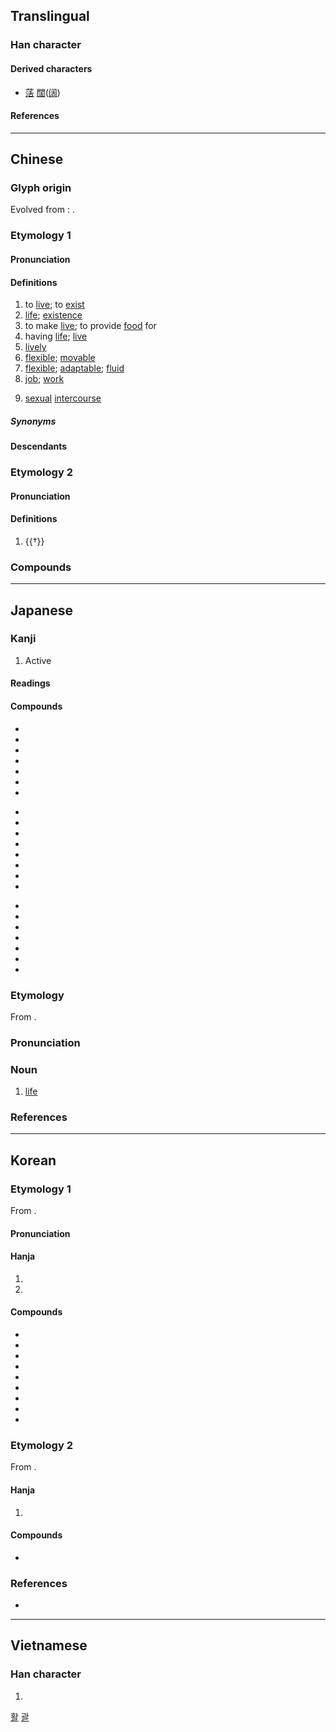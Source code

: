 {{also|话|㓉}}
{{character info}}
==Translingual==
{{stroke order|strokes=9}}

===Han character===
{{Han char|rn=85|rad=水|as=06|sn=9|four=32164|canj=EHJR|ids=⿰氵舌}}

====Derived characters====
* [[萿]] [[闊]]([[阔]])

====References====
{{Han ref|kx=0622.180|dkj=17423|dj=1018.160|hdz=31609.020|uh=6D3B}}

----

==Chinese==
{{zh-forms|alt=㓉,𣿛,𣴠,𦕾,𣸅,𣽅}}

===Glyph origin===
{{Han etym}}
Evolved from {{och-l|𣴠}}: {{Han compound|水|alt1=氵|t1=water|𠯑|c1=s|c2=p|ls=psc}}.

===Etymology 1===

====Pronunciation====
{{zh-pron
|m=huó
|m-s=
|dg=хуә1
|c=wut6
|c-t=
|g=uot7
|h=pfs=fa̍t;gd=fad6
|j=huah5
|mb=huă
|md=uăk
|mn=oa̍h/hoa̍t
|mn_note=oa̍h - vernacular, hoa̍t - literary
|mn-t=uah8
|w=5hhueq
|x=ho6
|mc=2
|oc=1,2
|cat=v,n,a,adv
}}

====Definitions====
{{zh-hanzi}}

# to [[live]]; to [[exist]]
# [[life]]; [[existence]]
# to make [[live]]; to provide [[food]] for
# having [[life]]; [[live]]
# [[lively]]
# [[flexible]]; [[movable]]
# [[flexible]]; [[adaptable]]; [[fluid]]
# [[job]]; [[work]]
# {{lb|zh|informal}} [[sexual]] [[intercourse]]
#: {{zh-x|器 大 活兒{r} 好|the "tool" (penis) is big, [his] '''sex''' is good}}

=====Synonyms=====
{{zh-dial}}

====Descendants====
{{CJKV||かつ||hoạt}}

===Etymology 2===

====Pronunciation====
{{zh-pron
|m=guō,kuò,1nb=standard in Mainland,2nb=standard in Taiwan
|c=kut3
|h=pfs=
|md=
|mn=
|w=
|dial=n
|mc=1
|oc=n,1
|cat=n
}}

====Definitions====
{{zh-hanzi}}

# {{†}} {{zh-only|活活|guōguō}}

===Compounds===
{{zh-der|七死八活|上活|不快活|不死不活|不知死活|不管死活|不顧死活|乞活|永活|休閒活動|你死我活|借茶活捉|做活|做生活|偷活|偷生苟活|全活|出活|力氣活|半死不活|半死半活|吃生活|四清六活|圓活|地質活動|夜活|天真活潑|存活|存活率|守活寡|家活|尋死覓活|工業活動|巴家做活|幹家做活|幹活|康樂活動|強死強活|復活|復活節|心活|心活面軟|忙活|快活|快活三|快活林|性生活|成活|戶外活動|扛活|扛長活|拿手絕活|搞活|攛趕子活|攬活兒|放死放活|救活|敗部復活|文娛活動|新生活|木活字|歹生活|死中求活|死去活來|死告活央|死拉活拽|死模活漾|死活|死纏活纏|死聲活氣|死說活說|死追活追|水上活動|水活性|沒死活|泥活字|活人妻|活似真的|活佛|活便|活信|活像|活儲|活兒|活分|活剝生吞|活劇|活力|活動|活動中心|活動分子|活動卡通|活動房屋|活動目標|活動看板|活化|活化石|活化能|活化部位|活受罪|活口|活口米|活句|活命|活喇喇|活地獄|活埋|活埋人|活報劇|活塞|活太歲|活契|活套|活套頭|活字|活字典|活字本|活字版|活存|活學活用|活守寡|活寡|活寶|活寶貝|活局子|活廠經營|活性|活性疫苗|活性碳|活性菌|活扣兒|活捉|活捉王魁|活撮|活支|活支剌|活教材|活斷層|活會|活期|活期存款|活期放款|活棋|活機|活死人|活水|活水源流|活法|活泛|活活|活活潑潑|活淘氣|活潑|活火|活火山|活現|活瓣|活生生|活用|活神仙|活神活現|活結|活絡|活脫|活腳|活色生香|活菩薩|活著/活着|活落圈|活血|活血化瘀|活襯|活見鬼|活觀音|活計|活話|活該|活變|活路|活蹦亂跳|活躍|活達|活錢|活門|活門兒|活閃婆|活閻王|活靈活現|活靶子|活頁|活頁夾|活頁紙|活頁裝訂|活頭兒|活饑荒|活龍活現|濟公活佛|燒活|營活|物質生活|特賣活動|獨門絕活|生吞活剝|生擒活拿|生擒活捉|生活|生活品質|生活圈|生活型態|生活態度|生活教育|生活方式|生活水準|生活照|生活空間|生活習慣|生活費|生活資訊|生活輔導|生活領域|生龍活虎|社會活動|神氣活現|粗活|精神生活|細活|絕活|經濟活動|網上活動|繡活|羌活|耍活寶|耳軟心活|肺活量|自強活動|舒筋活血|花活|苟活|苦活兒|草間求活|莊稼活兒|藏活|藝文活動|要死要活|覓死尋活|討生活|課外活動|賣文為活|趕活兒|軟活|輕活|辭活|農活|過活|遛活|重活|銅活|鐵活|雙活|零活|靈活|風流快活|養家活口|養活|鮮活|活氣|活龍坪|生活條件|活欲:oa̍h-beh;Min Nan}}

{{zh-cat|Beginning|Intermediate}}

----

==Japanese==

===Kanji===
{{ja-kanji|grade=2|rs=水06}}

# Active

====Readings====
{{ja-readings
|goon=がち
|kanon=かつ<くわつ
|kun=い-きる, よみがえる
}}
{{attention|ja|historical form of goon reading (probably gwachi)}}

====Compounds====
{{top3}}
* {{ja-r|活%火|かっ%か}}
* {{ja-r|活%花|いけ%ばな}}
* {{ja-r|活%気|かっ%き}}
* {{ja-r|活%況|かっ%きょう}}
* {{ja-r|活%計|かっ%けい}}
* {{ja-r|活%殺%自%在|かっ%さつ%じ%ざい}}
* {{ja-r|活%字|かつ%じ}}
{{mid3}}
* {{ja-r|活%人%剣|かつ%じん%けん}}
* {{ja-r|活%水|かっ%すい}}
* {{ja-r|活%塞|かっ%そく|[[piston]]}}
* {{ja-r|活%動|かつ%どう}}
* {{ja-r|活%発|かっ%ぱつ}}
* {{ja-r|活%版|かっ%ぱん}}
* {{ja-r|活%仏|かつ%ぶつ}}
* {{ja-r|活%物|かつ%ぶつ}}
{{mid3}}
* {{ja-r|活%用|かつ%よう}}
* {{ja-r|活%力|かつ%りょく}}
* {{ja-r|活%路|かつ%ろ}}
* {{ja-r|活%火%山|かっ%か%ざん}}
* {{ja-r|生%活|せい%かつ}}
* {{ja-r|復%活|ふっ%かつ}}
* {{ja-r|復%活%祭|ふっ%かつ%さい}}
{{bottom}}

{{ja-kanjitab|かつ|yomi=o}}

===Etymology===
From {{bor|ja|ltc|-|sort=かつ}} {{m|zh|活|tr=hwat||to live}}.

===Pronunciation===
{{ja-pron|yomi=kanon|かつ|acc=1|acc_ref=DJR,NHK}}

===Noun===
{{ja-noun|かつ|hhira=くわつ}}

# [[life]]

===References===
<references/>

----

==Korean==

===Etymology 1===
From {{der|ko|ltc|-}} {{ltc-l|活|id=2}}.

{{collapse|
* {{hanja-dongguk|ᅘᅪᇙ〮|hhwálq}}
* {{hanja-sinjeung|활|hwal|hun=사ᄅᆞᆯ 활}}
|Historical readings
|bg=#FFFFFF}}

====Pronunciation====
{{ko-hanja-pron|활}}

====Hanja====
{{ko-hanja-search}}
{{ko-hanja|살다|살|활}}

# {{hanja form of|활|[[activity]]}}
# {{hanja form of|활|[[life]]; to [[have]] [[life]]; [[existence]]}}

====Compounds====
{{der-top3|Compounds}}
* {{ko-l|활력|活力}}
* {{ko-l|활인|活人}}
* {{ko-l|활성|活性}}
* {{ko-l|활자|活字}}
* {{ko-l|활발|活潑}}
* {{ko-l|활기|活氣}}
* {{ko-l|활약|活躍}}
* {{ko-l|생활|[[life]]; [[livelihood]]|生活}}
* {{ko-l|활동|[[activity]]|活動}}
{{der-bottom}}

===Etymology 2===
From {{der|ko|ltc|-}} {{ltc-l|活|id=1}}. 

{{collapse|
* {{hanja-dongguk|과ᇙ〮|kwálq}}
|Historical readings
|bg=#FFFFFF}}

====Hanja====
{{ko-hanja|[[물]] [[콸콸]] [[흐르다|흐를]]|괄}}

# {{lb|ko|literary Chinese}} {{hanja form of|괄|[[water]] [[gurgles]]}}

====Compounds====
{{der-top3|Compounds}}
* {{ko-l|괄괄|活活}}
{{der-bottom}}

===References===
* {{R:hanjadoc|5951}}

[[Category:Hanja readings|활]]
[[Category:Hanja readings|괄]]

----

==Vietnamese==

===Han character===
{{vi-readings|rs=水06|reading=[[hoạt]], [[oặt]], [[oạc]]}}

# {{rfdef|vi|sort=水06}}